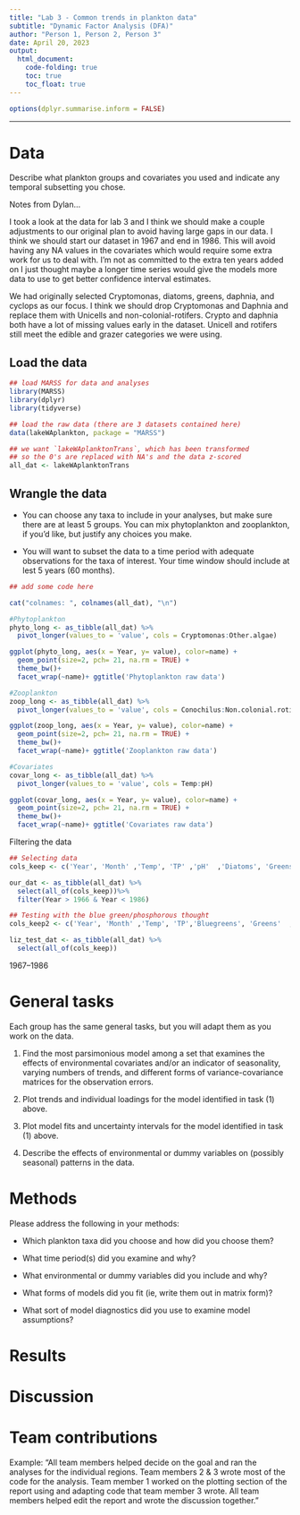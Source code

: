 ```yaml
---
title: "Lab 3 - Common trends in plankton data"
subtitle: "Dynamic Factor Analysis (DFA)"
author: "Person 1, Person 2, Person 3"
date: April 20, 2023
output: 
  html_document:
    code-folding: true
    toc: true
    toc_float: true
---
```


```r
options(dplyr.summarise.inform = FALSE)
```

------------------------------------------------------------------------

# Data

Describe what plankton groups and covariates you used and indicate any temporal subsetting you chose.

Notes from Dylan...

I took a look at the data for lab 3 and I think we should make a couple adjustments to our original plan to avoid having large gaps in our data. I think we should start our dataset in 1967 and end in 1986. This will avoid having any NA values in the covariates which would require some extra work for us to deal with. I'm not as committed to the extra ten years added on I just thought maybe a longer time series would give the models more data to use to get better confidence interval estimates.

We had originally selected Cryptomonas, diatoms, greens, daphnia, and cyclops as our focus. I think we should drop Cryptomonas and Daphnia and replace them with Unicells and non-colonial-rotifers. Crypto and daphnia both have a lot of missing values early in the dataset. Unicell and rotifers still meet the edible and grazer categories we were using.

## Load the data

```r
## load MARSS for data and analyses
library(MARSS)
library(dplyr)
library(tidyverse)

## load the raw data (there are 3 datasets contained here)
data(lakeWAplankton, package = "MARSS")

## we want `lakeWAplanktonTrans`, which has been transformed
## so the 0's are replaced with NA's and the data z-scored
all_dat <- lakeWAplanktonTrans
```

## Wrangle the data

-   You can choose any taxa to include in your analyses, but make sure there are at least 5 groups. You can mix phytoplankton and zooplankton, if you'd like, but justify any choices you make.

-   You will want to subset the data to a time period with adequate observations for the taxa of interest. Your time window should include at lest 5 years (60 months).

```r
## add some code here

cat("colnames: ", colnames(all_dat), "\n")

#Phytoplankton
phyto_long <- as_tibble(all_dat) %>%
  pivot_longer(values_to = 'value', cols = Cryptomonas:Other.algae)

ggplot(phyto_long, aes(x = Year, y= value), color=name) +
  geom_point(size=2, pch= 21, na.rm = TRUE) +
  theme_bw()+
  facet_wrap(~name)+ ggtitle('Phytoplankton raw data')

#Zooplankton
zoop_long <- as_tibble(all_dat) %>%
  pivot_longer(values_to = 'value', cols = Conochilus:Non.colonial.rotifers)

ggplot(zoop_long, aes(x = Year, y= value), color=name) +
  geom_point(size=2, pch= 21, na.rm = TRUE) +
  theme_bw()+
  facet_wrap(~name)+ ggtitle('Zooplankton raw data')

#Covariates
covar_long <- as_tibble(all_dat) %>%
  pivot_longer(values_to = 'value', cols = Temp:pH)

ggplot(covar_long, aes(x = Year, y= value), color=name) +
  geom_point(size=2, pch= 21, na.rm = TRUE) +
  theme_bw()+
  facet_wrap(~name)+ ggtitle('Covariates raw data')

```

Filtering the data

```r
## Selecting data
cols_keep <- c('Year', 'Month' ,'Temp', 'TP' ,'pH'  ,'Diatoms', 'Greens'  ,'Unicells'  ,'Cyclops' ,'Non.colonial.rotifers')

our_dat <- as_tibble(all_dat) %>%
  select(all_of(cols_keep))%>%
  filter(Year > 1966 & Year < 1986)

## Testing with the blue green/phosphorous thought
cols_keep2 <- c('Year', 'Month' ,'Temp', 'TP','Bluegreens', 'Greens'  ,'Diatoms', "Cryptomonas"  ,'Daphnia' ,'Diaptomus')

liz_test_dat <- as_tibble(all_dat) %>%
  select(all_of(cols_keep))

```

1967--1986

# General tasks

Each group has the same general tasks, but you will adapt them as you work on the data.

1)  Find the most parsimonious model among a set that examines the effects of environmental covariates and/or an indicator of seasonality, varying numbers of trends, and different forms of variance-covariance matrices for the observation errors.

2)  Plot trends and individual loadings for the model identified in task (1) above.

3)  Plot model fits and uncertainty intervals for the model identified in task (1) above.

4)  Describe the effects of environmental or dummy variables on (possibly seasonal) patterns in the data.

# Methods

Please address the following in your methods:

-   Which plankton taxa did you choose and how did you choose them?

-   What time period(s) did you examine and why?

-   What environmental or dummy variables did you include and why?

-   What forms of models did you fit (ie, write them out in matrix form)?

-   What sort of model diagnostics did you use to examine model assumptions?

# Results

# Discussion

# Team contributions

Example: "All team members helped decide on the goal and ran the analyses for the individual regions. Team members 2 & 3 wrote most of the code for the analysis. Team member 1 worked on the plotting section of the report using and adapting code that team member 3 wrote. All team members helped edit the report and wrote the discussion together."
